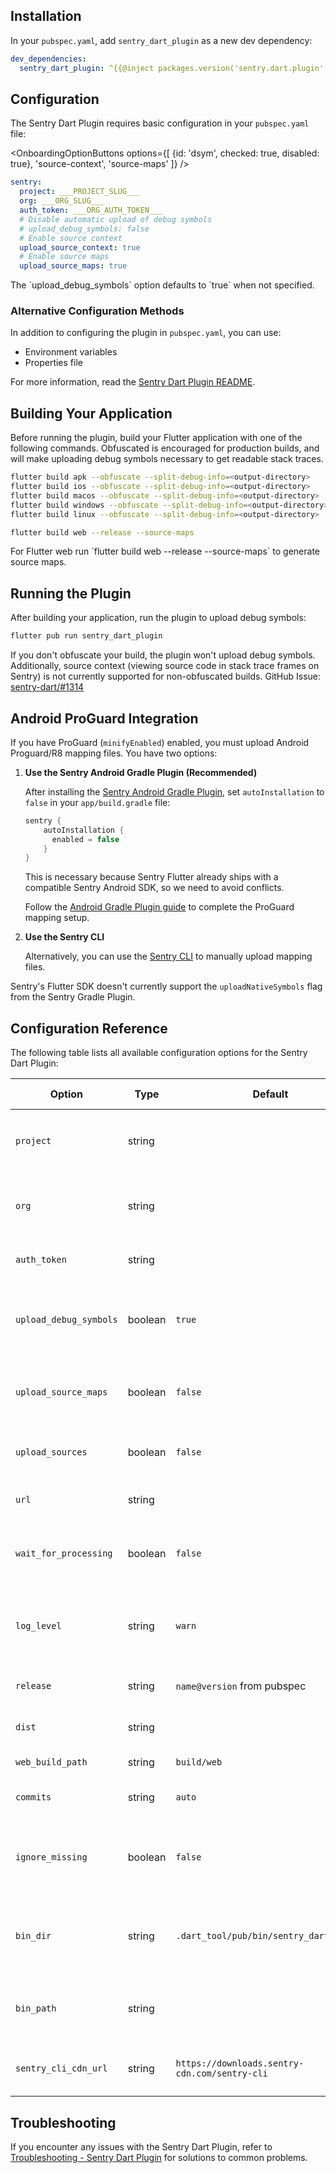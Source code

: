 ## Installation

In your `pubspec.yaml`, add `sentry_dart_plugin` as a new dev dependency:

```yaml {filename: pubspec.yaml}
dev_dependencies:
  sentry_dart_plugin: ^{{@inject packages.version('sentry.dart.plugin', '2.0.0') }}
```

## Configuration

The Sentry Dart Plugin requires basic configuration in your `pubspec.yaml` file:

<OnboardingOptionButtons
  options={[
    {id: 'dsym', checked: true, disabled: true},
    'source-context',
    'source-maps'
  ]}
/>

```yaml {filename:pubspec.yaml} {"onboardingOptions": {"source-context": "7-8", "source-maps": "9-10"}}
sentry:
  project: ___PROJECT_SLUG___
  org: ___ORG_SLUG___
  auth_token: ___ORG_AUTH_TOKEN___
  # Disable automatic upload of debug symbols
  # upload_debug_symbols: false
  # Enable source context
  upload_source_context: true
  # Enable source maps
  upload_source_maps: true
```

<OnboardingOption optionId="dsym">
The `upload_debug_symbols` option defaults to `true` when not specified.
</OnboardingOption>

### Alternative Configuration Methods

In addition to configuring the plugin in `pubspec.yaml`, you can use:
- Environment variables
- Properties file

For more information, read the [Sentry Dart Plugin README](https://github.com/getsentry/sentry-dart-plugin/tree/main?tab=readme-ov-file#configuration-optional).

## Building Your Application

Before running the plugin, build your Flutter application with one of the following commands. Obfuscated is encouraged for production builds, and will make uploading debug symbols necessary to get readable stack traces.

```bash {tabTitle: Obfuscated}
flutter build apk --obfuscate --split-debug-info=<output-directory>
flutter build ios --obfuscate --split-debug-info=<output-directory>
flutter build macos --obfuscate --split-debug-info=<output-directory>
flutter build windows --obfuscate --split-debug-info=<output-directory>
flutter build linux --obfuscate --split-debug-info=<output-directory>
```

```bash {tabTitle: Flutter Web}
flutter build web --release --source-maps
```
<Alert>
For Flutter web run `flutter build web --release --source-maps` to generate source maps.
</Alert>

## Running the Plugin

After building your application, run the plugin to upload debug symbols:

```bash
flutter pub run sentry_dart_plugin
```

<Alert>

If you don't obfuscate your build, the plugin won't upload debug symbols. Additionally, source context (viewing source code in stack trace frames on Sentry) is not currently supported for non-obfuscated builds. GitHub Issue: [sentry-dart/#1314](https://github.com/getsentry/sentry-dart/issues/1314)

</Alert>

## Android ProGuard Integration

If you have ProGuard (`minifyEnabled`) enabled, you must upload Android Proguard/R8 mapping files. You have two options:

1. **Use the Sentry Android Gradle Plugin (Recommended)**
   
   After installing the [Sentry Android Gradle Plugin](/platforms/android/configuration/gradle/), set `autoInstallation` to `false` in your `app/build.gradle` file:

   ```groovy {filename: app/build.gradle}
   sentry {
       autoInstallation {
         enabled = false
       }
   }
   ```
   
   This is necessary because Sentry Flutter already ships with a compatible Sentry Android SDK, so we need to avoid conflicts.
   
   Follow the [Android Gradle Plugin guide](/platforms/android/configuration/gradle/#proguardr8--dexguard) to complete the ProGuard mapping setup.

2. **Use the Sentry CLI**
   
   Alternatively, you can use the [Sentry CLI](/cli/dif/#uploading-files) to manually upload mapping files.

<Alert>

Sentry's Flutter SDK doesn't currently support the `uploadNativeSymbols` flag from the Sentry Gradle Plugin.

</Alert>

## Configuration Reference

The following table lists all available configuration options for the Sentry Dart Plugin:

<div style={{overflowX: 'auto', display: 'block', width: '100%'}}>

| Option | Type | Default | Description | Environment Variable |
|--------|------|---------|-------------|---------------------|
| `project` | string | | **Required.** Your project's name (e.g., `sentry-flutter`) | `SENTRY_PROJECT` |
| `org` | string | | **Required.** Your organization's slug (e.g., `sentry-sdks`) | `SENTRY_ORG` |
| `auth_token` | string | | **Required.** The Sentry auth token | `SENTRY_AUTH_TOKEN` |
| `upload_debug_symbols` | boolean | `true` | Enables or disables automatic upload of debug symbols | |
| `upload_source_maps` | boolean | `false` | Enables or disables automatic upload of source maps | |
| `upload_sources` | boolean | `false` | Enables or disables source code upload | |
| `url` | string | | The URL of your Sentry instance | `SENTRY_URL` |
| `wait_for_processing` | boolean | `false` | Whether to wait for server-side processing of uploaded files | |
| `log_level` | string | `warn` | Configures the log level for sentry-cli (`trace`, `debug`, `info`, `warn`, `error`) | `SENTRY_LOG_LEVEL` |
| `release` | string | `name@version` from pubspec | The release version for source maps | `SENTRY_RELEASE` |
| `dist` | string | | Custom distribution identifier | `SENTRY_DIST` |
| `web_build_path` | string | `build/web` | The web build folder path | |
| `commits` | string | `auto` | Release commits integration | |
| `ignore_missing` | boolean | `false` | Ignore missing commits previously used in the release | |
| `bin_dir` | string | `.dart_tool/pub/bin/sentry_dart_plugin` | The folder where the plugin downloads the sentry-cli binary | |
| `bin_path` | string | | Path to a sentry-cli binary to use instead of downloading | |
| `sentry_cli_cdn_url` | string | `https://downloads.sentry-cdn.com/sentry-cli` | Alternative place to download sentry-cli | `SENTRYCLI_CDNURL` |

</div>

## Troubleshooting

If you encounter any issues with the Sentry Dart Plugin, refer to [Troubleshooting - Sentry Dart Plugin](/platforms/dart/guides/flutter/troubleshooting#sentry-dart-plugin) for solutions to common problems.
